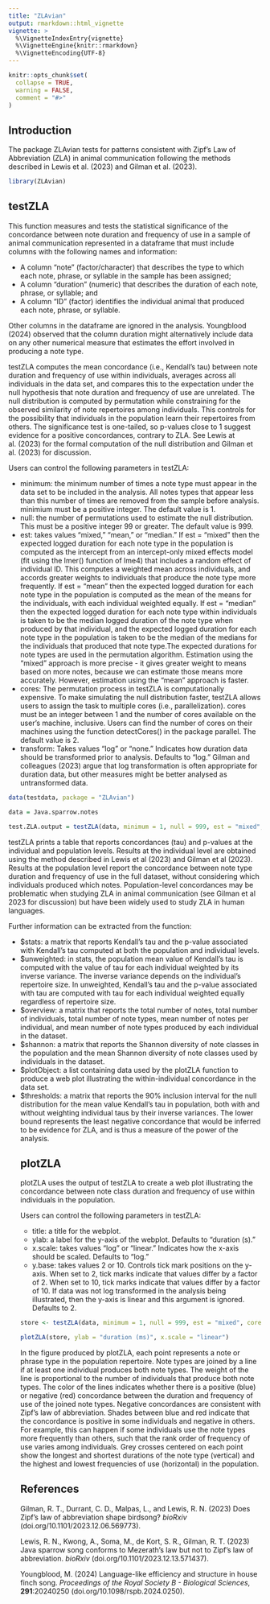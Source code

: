 ```yaml
---
title: "ZLAvian"
output: rmarkdown::html_vignette
vignette: >
  %\VignetteIndexEntry{vignette}
  %\VignetteEngine{knitr::rmarkdown}
  %\VignetteEncoding{UTF-8}
---
```


```r
knitr::opts_chunk$set(
  collapse = TRUE,
  warning = FALSE,
  comment = "#>"
)
```
## Introduction

The package ZLAvian tests for patterns consistent with Zipf's Law of Abbreviation (ZLA) in animal communication following the methods described in Lewis et al. (2023) and Gilman et al. (2023). 

```r
library(ZLAvian)
```

## testZLA

This function measures and tests the statistical significance of the concordance between note duration and frequency of use in a sample of animal communication represented in a dataframe that must include columns with the following names and information:

<ul>
<li>A column "note" (factor/character) that describes the type to which each note, phrase, or syllable in the sample has been assigned;</li> 

<li>A column "duration" (numeric) that describes the duration of each note, phrase, or syllable; and</li>

<li>A column "ID" (factor) identifies the individual animal that produced each note, phrase, or
syllable.</li>
</ul>

Other columns in the dataframe are ignored in the analysis. Youngblood (2024) observed that the column duration might alternatively include data on any other numerical measure that estimates the effort involved in producing a note type.

testZLA computes the mean concordance (i.e., Kendall's tau) between note duration and frequency of use within individuals, averages across all individuals in the data set, and compares this to the expectation under the null hypothesis that note duration and frequency of use are unrelated. The null distribution is computed by permutation while constraining for the observed similarity of note repertoires among individuals. This controls for the possibility that individuals in the population learn their repertoires from others. The significance test is one-tailed, so p-values close to 1 suggest evidence for a positive concordances, contrary to ZLA. See Lewis at al. (2023) for the formal computation of the null distribution and Gilman et al. (2023) for discussion. 

Users can control the following parameters in testZLA:

<ul>
<li>minimum: the minimum number of times a note type must appear in the data set to be included in the analysis. All notes types that appear less than this number of times are removed from the sample before analysis. minimium must be a positive integer. The default value is 1. </li>

<li>null: the number of permutations used to estimate the null distribution. This must be a positive integer 99 or greater. The default value is 999. </li>

<li>est: takes values "mixed," "mean," or "median." If est = "mixed" then the expected logged duration for each note type in the population is computed as the intercept from an intercept-only mixed effects model (fit using the lmer() function of lme4) that includes a random effect of individual ID. This computes a weighted mean across individuals, and accords greater weights to individuals that produce the note type more frequently.  If est = "mean" then the expected logged duration for each note type in the population is computed as the mean of the means for the individuals, with each individual weighted equally. If est = "median" then the expected logged duration for each note type within individuals is taken to be the median logged duration of the note type when produced by that individual, and the expected logged duration for each note type in the population is taken to be the median of the medians for the individuals that produced that note type.The expected durations for note types are used in the permutation algorithm. Estimation using the "mixed" approach is more precise - it gives greater weight to means based on more notes, because we can estimate those means more accurately. However, estimation using the "mean" approach is faster.</li>

<li>cores: The permutation process in testZLA is computationally expensive. To make simulating the null distribution faster, testZLA allows users to assign the task to multiple cores (i.e., parallelization). cores must be an integer between 1 and the number of cores available on the user's machine, inclusive. Users can find the number of cores on their machines using the function detectCores() in the package parallel. The default value is 2.</li>

<li>transform: Takes values "log" or "none." Indicates how duration data should be transformed prior to analysis. Defaults to "log." Gilman and colleagues (2023) argue that log transformation is often appropriate for duration data, but other measures might be better analysed as untransformed data.</li>
</ul>

```r
data(testdata, package = "ZLAvian")
```
```r
data = Java.sparrow.notes
```
```r
test.ZLA.output = testZLA(data, minimum = 1, null = 999, est = "mixed", cores = 2)
```

testZLA prints a table that reports concordances (tau) and p-values at the individual and population levels. Results at the individual level are obtained using the method described in Lewis et al (2023) and Gilman et al (2023). Results at the population level report the concordance between note type duration and frequency of use in the full dataset, without considering which individuals produced which notes. Population-level concordances may be problematic when studying ZLA in animal communication (see Gilman et al 2023 for discussion) but have been widely used to study ZLA in human languages. 

Further information can be extracted from the function:

<ul>
<li>$stats: a matrix that reports Kendall's tau and the p-value associated with Kendall's tau computed at both the population and individual levels.</li>

<li>$unweighted: in stats, the population mean value of Kendall's tau is computed with the value of tau for each individual weighted by its inverse variance. The inverse variance depends on the individual's repertoire size. In unweighted, Kendall's tau and the p-value associated with tau are computed with tau for each individual weighted equally regardless of repertoire size.</li>

<li>$overview: a matrix that reports the total number of notes, total number of individuals, total number of note types, mean number of notes per individual, and mean number of note types produced by each individual in the dataset.</li>

<li>$shannon: a matrix that reports the Shannon diversity of note classes in the population and the mean Shannon diversity of note classes used by individuals in the dataset.</li>

<li>$plotObject: a list containing data used by the plotZLA function to produce a web plot illustrating the within-individual concordance in the data set.</li>

<li>$thresholds: a matrix that reports the 90% inclusion interval for the null distribution for the mean value Kendall's tau in population, both with and without weighting individual taus by their inverse variances. The lower bound represents the least negative concordance that would be inferred to be evidence for ZLA, and is thus a measure of the power of the analysis.</li> 

## plotZLA

plotZLA uses the output of testZLA to create a web plot illustrating the concordance between note class duration and frequency of use within individuals in the population. 

Users can control the following parameters in testZLA:

<ul>
<li>title: a title for the webplot.</li>

<li>ylab: a label for the y-axis of the webplot. Defaults to "duration (s)."</li>

<li>x.scale: takes values "log" or "linear." Indicates how the x-axis should be scaled. Defaults to "log."</li>

<li>y.base: takes values 2 or 10. Controls tick mark positions on the y-axis. When set to 2, tick marks indicate that values differ by a factor of 2. When set to 10, tick marks indicate that values differ by a factor of 10. If data was not log transformed in the analysis being illustrated, then the y-axis is linear and this argument is ignored. Defaults to 2.</li>
</ul>
```r
store <- testZLA(data, minimum = 1, null = 999, est = "mixed", cores = 2)

plotZLA(store, ylab = "duration (ms)", x.scale = "linear")
```

In the figure produced by plotZLA, each point represents a note or phrase type in the population repertoire. Note types are joined by a line if at least one individual produces both note types. The weight of the line is proportional to the number of individuals that produce both note types. The color of the lines indicates whether there is a positive (blue) or negative (red) concordance between the duration and frequency of use of the joined note types. Negative concordances are consistent with Zipf's law of abbreviation. Shades between blue and red indicate that the concordance is positive in some individuals and negative in others. For example, this can happen if some individuals use the note types more frequently than others, such that the rank order of frequency of use varies among individuals. Grey crosses centered on each point show the longest and shortest durations of the note type (vertical) and the highest and lowest frequencies of use (horizontal) in the population.

## References

Gilman, R. T., Durrant, C. D., Malpas, L., and Lewis, R. N. (2023) Does Zipf’s law of abbreviation 
shape birdsong? *bioRxiv* (doi.org/10.1101/2023.12.06.569773).

Lewis, R. N., Kwong, A., Soma, M., de Kort, S. R., Gilman, R. T. (2023) Java sparrow song conforms to Mezerath’s law but not to Zipf’s law of abbreviation. *bioRxiv* (doi.org/10.1101/2023.12.13.571437).

Youngblood, M. (2024) Language-like efficiency and structure in house finch song. *Proceedings of the Royal Society B - Biological Sciences*, **291**:20240250 (doi.org/10.1098/rspb.2024.0250).